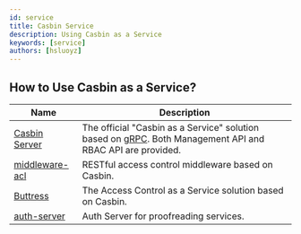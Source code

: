 ```yaml
---
id: service
title: Casbin Service
description: Using Casbin as a Service
keywords: [service]
authors: [hsluoyz]
---
```


## How to Use Casbin as a Service?

| Name                                                         | Description                                                                                                                     |
|--------------------------------------------------------------|---------------------------------------------------------------------------------------------------------------------------------|
| [Casbin Server](https://github.com/casbin/casbin-server)     | The official "Casbin as a Service" solution based on [gRPC](https://grpc.io/). Both Management API and RBAC API are provided. |
| [middleware-acl](https://github.com/luk4z7/middleware-acl)   | RESTful access control middleware based on Casbin.                                                                              |
| [Buttress](https://github.com/merajsahebdar/buttress-server) | The Access Control as a Service solution based on Casbin.                                                                       |
| [auth-server](https://github.com/ZettaAI/auth-server)        | Auth Server for proofreading services.                                                                                          |
